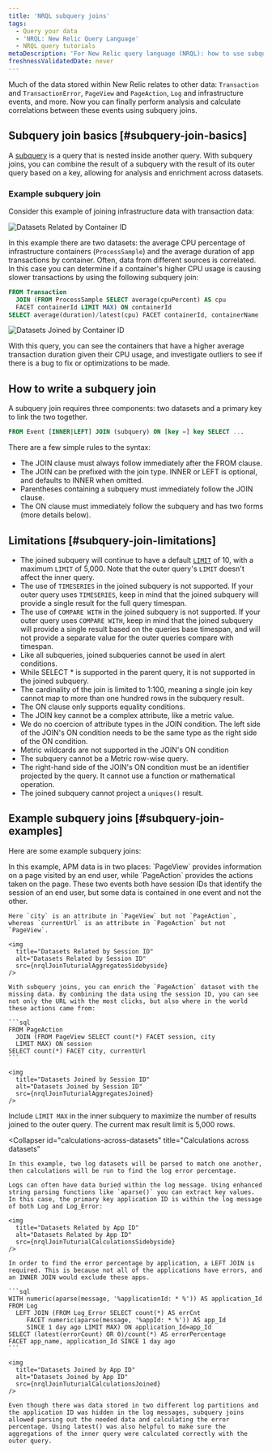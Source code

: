 ```yaml
---
title: 'NRQL subquery joins'
tags:
  - Query your data
  - 'NRQL: New Relic Query Language'
  - NRQL query tutorials
metaDescription: 'For New Relic query language (NRQL): how to use subquery joins.'
freshnessValidatedDate: never
---
```








Much of the data stored within New Relic relates to other data: `Transaction` and `TransactionError`, `PageView` and `PageAction`, `Log` and infrastructure events, and more. Now you can finally perform analysis and calculate correlations between these events using subquery joins.

## Subquery join basics [#subquery-join-basics]

A [subquery](/docs/query-your-data/nrql-new-relic-query-language/get-started/subqueries-in-nrql) is a query that is nested inside another query. With subquery joins, you can combine the result of a subquery with the result of its outer query based on a key, allowing for analysis and enrichment across datasets.

### Example subquery join

Consider this example of joining infrastructure data with transaction data:

<img
  title="Datasets related by container ID"
  alt="Datasets Related by Container ID"
  src={nrqlJoinTuturialRowsSidebyside}
/>

In this example there are two datasets: the average CPU percentage of infrastructure containers (`ProcessSample`) and the average duration of app transactions by container. Often, data from different sources is correlated. In this case you can determine if a container's higher CPU usage is causing slower transactions by using the following subquery join:

```sql
FROM Transaction
  JOIN (FROM ProcessSample SELECT average(cpuPercent) AS cpu
  FACET containerId LIMIT MAX) ON containerId
SELECT average(duration)/latest(cpu) FACET containerId, containerName
```
<img
  title="Datasets Joined by Container ID"
  alt="Datasets Joined by Container ID"
  src={nrqlJoinTuturialRowsJoined}
/>

With this query, you can see the containers that have a higher average transaction duration given their CPU usage, and investigate outliers to see if there is a bug to fix or optimizations to be made.

## How to write a subquery join

A subquery join requires three components: two datasets and a primary key to link the two together.

```sql
FROM Event [INNER|LEFT] JOIN (subquery) ON [key =] key SELECT ...
```

There are a few simple rules to the syntax:
* The JOIN clause must always follow immediately after the FROM clause.
* The JOIN can be prefixed with the join type. INNER or LEFT is optional, and defaults to INNER when omitted.
* Parentheses containing a subquery must immediately follow the JOIN clause.
* The ON clause must immediately follow the subquery and has two forms (more details below).

## Limitations [#subquery-join-limitations]

* The joined subquery will continue to have a default [`LIMIT`](#sel-limit) of 10, with a
maximum `LIMIT` of 5,000. Note that the outer query's `LIMIT` doesn't affect the inner query.
* The use of `TIMESERIES` in the joined subquery is not supported. If your outer query uses
`TIMESERIES`, keep in mind that the joined subquery will provide a single result for the full
query timespan.
* The use of `COMPARE WITH` in the joined subquery is not supported. If your outer query uses
`COMPARE WITH`, keep in mind that the joined subquery will provide a single result based on the
queries base timespan, and will not provide a separate value for the outer queries compare with
timespan.
* Like all subqueries, joined subqueries cannot be used in alert conditions.
* While SELECT * is supported in the parent query, it is not supported in the joined subquery.
* The cardinality of the join is limited to 1:100, meaning a single join key cannot map to more
than one hundred rows in the subquery result.
* The ON clause only supports equality conditions.
* The JOIN key cannot be a complex attribute, like a metric value.
* We do no coercion of attribute types in the JOIN condition. The left side of the JOIN's ON
condition needs to be the same type as the right side of the ON condition.
* Metric wildcards are not supported in the JOIN's ON condition
* The subquery cannot be a Metric row-wise query.
* The right-hand side of the JOIN's ON condition must be an identifier projected by the query. It
cannot use a function or mathematical operation.
* The joined subquery cannot project a `uniques()` result.

## Example subquery joins [#subquery-join-examples]

Here are some example subquery joins:

<CollapserGroup>
  <Collapser
    id="add-missing-data"
    title="Add missing data"
  >
    In this example, APM data is in two places: `PageView` provides information on a page visited by an end user, while `PageAction` provides the actions taken on the page. These two events both have session IDs that identify the session of an end user, but some data is contained in one event and not the other.

    Here `city` is an attribute in `PageView` but not `PageAction`, whereas `currentUrl` is an attribute in `PageAction` but not `PageView`.

    <img
      title="Datasets Related by Session ID"
      alt="Datasets Related by Session ID"
      src={nrqlJoinTuturialAggregatesSidebyside}
    />

    With subquery joins, you can enrich the `PageAction` dataset with the missing data. By combining the data using the session ID, you can see not only the URL with the most clicks, but also where in the world these actions came from:

    ```sql
    FROM PageAction
      JOIN (FROM PageView SELECT count(*) FACET session, city
      LIMIT MAX) ON session
    SELECT count(*) FACET city, currentUrl
    ```

    <img
      title="Datasets Joined by Session ID"
      alt="Datasets Joined by Session ID"
      src={nrqlJoinTuturialAggregatesJoined}
    />

   Include `LIMIT MAX` in the inner subquery to maximize the number of results joined to the outer query. The current max result limit is 5,000 rows.
  </Collapser>

  <Collapser
    id="calculations-across-datasets"
    title="Calculations across datasets"
  >
    In this example, two log datasets will be parsed to match one another, then calculations will be run to find the log error percentage.

    Logs can often have data buried within the log message. Using enhanced string parsing functions like `aparse()` you can extract key values. In this case, the primary key application ID is within the log message of both Log and Log_Error:

    <img
      title="Datasets Related by App ID"
      alt="Datasets Related by App ID"
      src={nrqlJoinTuturialCalculationsSidebyside}
    />

    In order to find the error percentage by application, a LEFT JOIN is required. This is because not all of the applications have errors, and an INNER JOIN would exclude these apps.

    ```sql
    WITH numeric(aparse(message, '%applicationId: * %')) AS application_Id
    FROM Log
      LEFT JOIN (FROM Log_Error SELECT count(*) AS errCnt
         FACET numeric(aparse(message, '%appId: * %')) AS app_Id
         SINCE 1 day ago LIMIT MAX) ON application_Id=app_Id
    SELECT (latest(errorCount) OR 0)/count(*) AS errorPercentage
    FACET app_name, application_Id SINCE 1 day ago
    ```

    <img
      title="Datasets Joined by App ID"
      alt="Datasets Joined by App ID"
      src={nrqlJoinTuturialCalculationsJoined}
    />

    Even though there was data stored in two different log partitions and the application ID was hidden in the log messages, subquery joins allowed parsing out the needed data and calculating the error percentage. Using latest() was also helpful to make sure the aggregations of the inner query were calculated correctly with the outer query.
  </Collapser>
</CollapserGroup>
